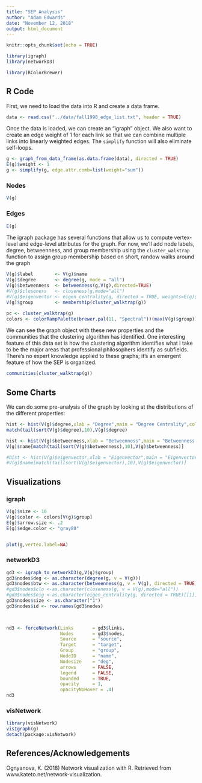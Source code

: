 ```yaml
---
title: "SEP Analysis"
author: "Adam Edwards"
date: "November 12, 2018"
output: html_document
---
```


```r
knitr::opts_chunk$set(echo = TRUE)

library(igraph)
library(networkD3)

library(RColorBrewer)

```

## R Code

First, we need to load the data into R and create a data frame.

```r
data <- read.csv("../data/fall1998_edge_list.txt", header = TRUE)
```

Once the data is loaded, we can create an "igraph" object. We also want to create an edge weight of 1 for each link so that we can combine multiple links into linearly weighted edges. The `simplify` function will also eliminate self-loops.

```r
g <- graph_from_data_frame(as.data.frame(data), directed = TRUE)
E(g)$weight <- 1
g <- simplify(g, edge.attr.comb=list(weight="sum"))
```

### Nodes

```r
V(g)
```

### Edges
```r
E(g)
```

The igraph package has several functions that allow us to compute vertex-level and edge-level attributes for the graph. For now, we'll add node labels, degree, betweenness, and group membership using the `cluster_walktrap` function to assign group membership based on short, randow walks around the graph

```r
V(g)$label        <- V(g)$name
V(g)$degree       <- degree(g, mode = "all")
V(g)$betweenness  <- betweenness(g,V(g),directed=TRUE)
#V(g)$closeness   <- closeness(g,mode="all")
#V(g)$eigenvector <- eigen_centrality(g, directed = TRUE, weights=E(g)$weight)[[1]]
V(g)$group        <- membership(cluster_walktrap(g))

pc <- cluster_walktrap(g)
colors <- colorRampPalette(brewer.pal(11, "Spectral"))(max(V(g)$group))
```

We can see the graph object with these new properties and the communities that the clustering algorithm has identified. One interesting feature of this data set is how the clustering algorithm identifies what I take to be the major areas that professional philosophers identify as subfields. There's no expert knowledge applied to these graphs; it's an emergent feature of how the SEP is organized.

```r

communities(cluster_walktrap(g))
```

## Some Charts

We can do some pre-analysis of the graph by looking at the distributions of the different properties:

```r
hist <- hist(V(g)$degree,xlab = "Degree",main = "Degree Centrality",col=colors[3])
match(tail(sort(V(g)$degree),10),V(g)$degree)

hist <- hist(V(g)$betweenness,xlab = "Betweenness",main = "Betweenness Centrality",col=colors[9])
V(g)$name[match(tail(sort(V(g)$betweenness),10),V(g)$betweenness)]

#hist <- hist(V(g)$eigenvector,xlab = "Eigenvector",main = "Eigenvector Centrality")
#V(g)$name[match(tail(sort(V(g)$eigenvector),10),V(g)$eigenvector)]
```


## Visualizations

### igraph

```r

V(g)$size <- 10
V(g)$color <- colors[V(g)$group]
E(g)$arrow.size <- .2
E(g)$edge.color <- "gray80"


plot(g,vertex.label=NA)
```

### networkD3

```r

gd3 <- igraph_to_networkD3(g,V(g)$group)
gd3$nodes$deg <- as.character(degree(g, v = V(g)))
gd3$nodes$btw <- as.character(betweenness(g, v = V(g), directed = TRUE))
#gd3$nodes$clo <-as.character(closeness(g, v = V(g),mode="all"))
#gd3$nodes$eig <-as.character(eigen_centrality(g, directed = TRUE)[[1]])
gd3$nodes$size <- as.character("1")
gd3$nodes$id <- row.names(gd3$nodes)

                    

nd3 <- forceNetwork(Links       = gd3$links,
                    Nodes       = gd3$nodes,
                    Source      = "source",
                    Target      = "target",
                    Group       = "group",
                    NodeID      = "name", 
                    Nodesize    = "deg",
                    arrows      = FALSE,
                    legend      = FALSE,
                    bounded     = TRUE,
                    opacity     = 1,
                    opacityNoHover = .4)
nd3
```



### visNetwork

```r
library(visNetwork)
visIgraph(g)
detach(package:visNetwork)
```

## References/Acknowledgements

Ognyanova, K. (2018) Network visualization with R. Retrieved from www.kateto.net/network-visualization.
